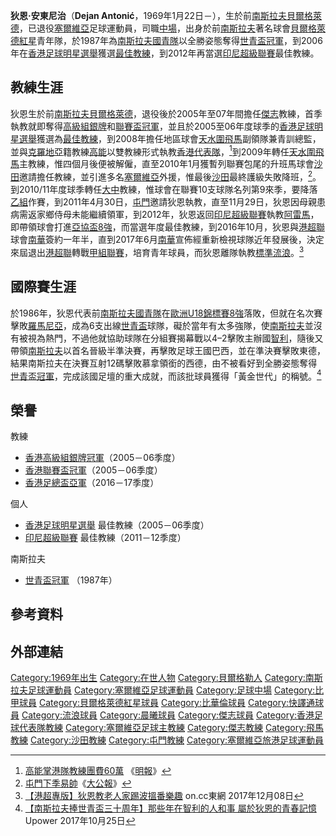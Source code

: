 {{copyedit|time=2018-04-27T16:51:25+00:00}}
{{noteTA
|G1=Football
|1=zh-hans:德扬·安东尼奇;zh-hant:德揚·安東尼奇;zh-hk:狄恩·安東尼治;
|2=zh-hans:德扬;zh-hant:德揚;zh-hk:狄恩;
}}
{{Infobox football biography
| name        = 狄恩 <br> Dejan Antonić
| image       =
| fullname    = Dejan Antonić
| nickname    = 
| birth_date  = {{birth date and age|1969|01|22}} 
| birth_place = [[南斯拉夫|南斯拉夫]]， [[貝爾格萊德|貝爾格萊德]]
| height      = {{height|m=1.78}}
| position    = [[中場|中場]] 
| currentclub = 已退役
| clubnumber  = 
| youthyears1 = 1984–1989
| youthclubs1 = [[貝爾格萊德紅星足球俱樂部|貝爾格萊德紅星]]
| years1 = 1989–1990
| clubs1 = [[薩博迪卡斯巴達足球會|薩博迪卡]]
| caps1  = 14
| goals1 = 0
| years2 = 1990–1992
| clubs2 = [[克魯舍瓦茨進步足球俱樂部|克魯舍瓦茨進步]]
| caps2  = 59
| goals2 = 4
| years3 = 1992–1994
| clubs3 = [[皇家比華倫體育會|比華倫]]
| caps3  = 
| goals3 = 20
| years4 = 1994–1995
| clubs4 = {{link-en|奧比利奇足球會|FK Obilić|奧比利奇}}
| caps4  = 
| goals4 = 
| years5 = 1995–1996
| clubs5 = {{link-en|帕爾斯巴亞足球會|Persebaya Surabaya|帕爾斯巴亞}}
| caps5  = 
| goals5 = 
| years6 =  1996–1997
| clubs6 = {{link-en|培斯塔坦格朗足球會|Persita Tangerang|培斯塔坦格朗}}
| caps6  = 
| goals6 = 
| years7 = 1997–1998
| clubs7 = {{link-en|帕爾塞瑪足球會|Persema Malang|帕爾塞瑪}}
| caps7  = 
| goals7 =
| years8 = 1998–2001
| clubs8 = [[花花足球會|快譯通]]
| caps8  = 
| goals8 =
| years9 = 2001–2002
| clubs9 = [[香港流浪足球會|流浪]]
| caps9  = 
| goals9 =
| years10 = 2002–2003
| clubs10 = [[晨曦體育會|晨曦]]
| caps10  = 
| goals10 =
| years11 = 2003–2005
| clubs11 = [[傑志體育會|傑志]]
| caps11  = 
| goals11 =
| nationalyears1 = 1982–1987
| nationalteam1  = {{link-en|南斯拉夫21歲以下國家足球隊|Yugoslavia national under-21 football team|南斯拉夫U21}}
| nationalcaps1  =
| nationalgoals1 = 
| manageryears1 = 2005–2008
| managerclubs1 = [[傑志體育會|傑志]]
| manageryears2 = 2007–2009
| managerclubs2 = [[香港足球代表隊|香港]]
| manageryears3 = 2009
| managerclubs3 = [[香港飛馬足球會|飛馬]]
| manageryears4 = 2010
| managerclubs4 = [[沙田體育會足球隊|沙田]]
| manageryears5 = 2010–2011
| managerclubs5 = [[大中足球會|大中]]
| manageryears6 = 2011–2012
| managerclubs6 = [[屯門體育會足球隊|屯門]]
| manageryears7 = 2012–2013
| managerclubs7 = [[阿雷馬足球俱樂部|阿雷馬]]
| manageryears8 = 2013
| managerclubs8 = [[臨杜達足球會|臨杜達]]
| manageryears9 = 2013–2015
| managerclubs9 = {{link-en|馬都拉聯足球會|Madura United F.C.|馬都拉聯}}
| manageryears10 = 2016
| managerclubs10 = [[佩西比萬隆|佩西比萬隆]]
| manageryears11 = 2016–2017
| managerclubs11 = [[南華足球隊|南華]]
| manageryears12 = 2017
| managerclubs12 = [[香港流浪足球會|標準流浪]]
}}

'''狄恩·安東尼治'''（'''Dejan Antonić'''，1969年1月22日－），生於前[[南斯拉夫|南斯拉夫]][[貝爾格萊德|貝爾格萊德]]，已退役[[塞爾維亞|塞爾維亞]]足球運動員，司職[[中場|中場]]，出身於前[[南斯拉夫|南斯拉夫]]著名球會[[貝爾格萊德紅星足球俱樂部|貝爾格萊德紅星]]青年隊，於1987年為[[南斯拉夫國家足球隊|南斯拉夫國青隊]]以全勝姿態奪得[[國際足協U-20世界盃|世青盃冠軍]]，到2006年在[[香港足球明星選舉|香港足球明星選舉]]獲選[[香港足球明星選舉|最佳教練]]，到2012年再當選[[印尼超級聯賽|印尼超級聯賽]]最佳教練。

==教練生涯==
狄恩生於前[[南斯拉夫|南斯拉夫]][[貝爾格萊德|貝爾格萊德]]，退役後於2005年至07年間擔任[[傑志體育會|傑志]]教練，首季執教就即奪得[[香港高級組銀牌|高級組銀牌]]和[[香港聯賽盃|聯賽盃冠軍]]，並且於2005至06年度球季的[[香港足球明星選舉|香港足球明星選舉]]獲選為[[香港足球明星選舉|最佳教練]]，到2008年擔任地區球會[[香港飛馬足球會|天水圍飛馬]]副領隊兼青訓總監，並與[[克羅地亞|克羅地亞]]籍教練[[高能·保利奇|高能]]以雙教練形式執教[[香港足球代表隊|香港代表隊]]，<ref>[http://soccer.sina.com.hk/cgi-bin/so/nw/show.cgi/832/2/1/1594434/1.html 高能掌港隊教練團費60萬] {{Wayback|url=http://soccer.sina.com.hk/cgi-bin/so/nw/show.cgi/832/2/1/1594434/1.html |date=20081017092316 }}《[[明報|明報]]》</ref>到2009年轉任[[香港飛馬足球會|天水圍飛馬]]主教練，惟四個月後便被解僱，直至2010年1月獲暫列聯賽包尾的升班馬球會[[沙田體育會足球隊|沙田]]邀請擔任教練，並引進多名[[塞爾維亞|塞爾維亞]]外援，惟最後[[沙田體育會足球隊|沙田]]最終護級失敗降班，<ref>[http://www.takungpao.com.hk/news/11/05/01/WF-1367488.htm 屯門下季易帥]{{dead link|date=2018年1月 |bot=InternetArchiveBot |fix-attempted=yes }}《[[大公報|大公報]]》</ref>。
到2010/11年度球季轉任[[大中足球會|大中]]教練，惟球會在聯賽10支球隊名列第9來季，要降落[[香港乙組足球聯賽|乙組]]作賽，到2011年4月30日，[[屯門體育會足球隊|屯門]]邀請狄恩執教，直至11月29日，狄恩因母親患病需返家鄉侍母未能繼續領軍，到2012年，狄恩返回[[印尼超級聯賽|印尼超級聯賽]]執教[[阿雷馬足球俱樂部|阿雷馬]]，即帶領球會打進[[亞協盃|亞協盃8強]]，而當選年度最佳教練，到2016年10月，狄恩與[[港超聯|港超聯]]球會[[南華足球隊|南華]]簽約一年半，直到2017年6月[[南華足球隊|南華]]宣佈經重新檢視球隊近年發展後，決定來屆退出[[港超聯|港超聯]]轉戰[[香港甲組聯賽|甲組聯賽]]，培育青年球員，而狄恩離隊執教[[香港流浪足球會|標準流浪]]。<ref>[http://hk.on.cc/hk/bkn/cnt/sport/20171207/bkn-20171207233557900-1207_00882_001.html 【港超專版】狄恩教老人家踢波搵番樂趣] {{Wayback|url=http://hk.on.cc/hk/bkn/cnt/sport/20171207/bkn-20171207233557900-1207_00882_001.html |date=20191108034958 }} on.cc東網 2017年12月08日</ref>

==國際賽生涯==
於1986年，狄恩代表前[[南斯拉夫國家足球隊|南斯拉夫國青隊]]在[[歐洲U-19足球錦標賽|歐洲U18錦標賽8強]]落敗，但就在名次賽擊敗[[羅馬尼亞21歲以下國家足球隊|羅馬尼亞]]，成為6支出線[[國際足協U-20世界盃|世青盃]]球隊，礙於當年有太多強隊，使[[南斯拉夫國家足球隊|南斯拉夫]]並沒有被視為熱門，不過他就協助球隊在分組賽揭幕戰以4–2擊敗主辦國[[智利國家足球隊|智利]]，隨後又帶領[[南斯拉夫國家足球隊|南斯拉夫]]以首名晉級半準決賽，再擊敗足球王國巴西，並在準決賽擊敗東德，結果南斯拉夫在決賽互射12碼擊敗慕拿領銜的西德，由不被看好到全勝姿態奪得[[國際足協U-20世界盃|世青盃冠軍]]，完成該國足壇的重大成就，而該批球員獲得「黃金世代」的稱號。<ref>[https://www.upower.com.hk/article/117359-%E3%80%90%E5%8D%97%E6%96%AF%E6%8B%89%E5%A4%AB%E6%8D%A7%E4%B8%96%E9%9D%92%E7%9B%83%E4%B8%89%E5%8D%81%E5%91%A8%E5%B9%B4%E3%80%91%E9%82%A3%E4%BA%9B%E5%B9%B4%E7%9A%84%E6%99%BA%E5%88%A9-%E7%8B%84%E6%81%A9 【南斯拉夫捧世青盃三十周年】那些年在智利的人和事 屬於狄恩的青春記憶] {{Wayback|url=https://www.upower.com.hk/article/117359-%E3%80%90%E5%8D%97%E6%96%AF%E6%8B%89%E5%A4%AB%E6%8D%A7%E4%B8%96%E9%9D%92%E7%9B%83%E4%B8%89%E5%8D%81%E5%91%A8%E5%B9%B4%E3%80%91%E9%82%A3%E4%BA%9B%E5%B9%B4%E7%9A%84%E6%99%BA%E5%88%A9-%E7%8B%84%E6%81%A9 |date=20190820143954 }} Upower 2017年10月25日</ref>

==榮譽==
;教練
* [[香港高級組銀牌|香港高級組銀牌冠軍]]（2005－06季度）
* [[香港聯賽盃|香港聯賽盃冠軍]]（2005－06季度）
* [[2016–17年香港足總盃|香港足總盃亞軍]]（2016－17季度）
;個人
* [[香港足球明星選舉|香港足球明星選舉]] 最佳教練（2005－06季度）
* [[印尼超級聯賽|印尼超級聯賽]] 最佳教練（2011－12季度）
;南斯拉夫
* [[國際足協U-20世界盃|世青盃冠軍]] （1987年）

==參考資料==
{{reflist}}

==外部連結==
{{香港流浪足球會}}
{{DEFAULTSORT:Dejan Antonic}}
[[Category:1969年出生|Category:1969年出生]]
[[Category:在世人物|Category:在世人物]]
[[Category:貝爾格勒人|Category:貝爾格勒人]]
[[Category:南斯拉夫足球運動員|Category:南斯拉夫足球運動員]]
[[Category:塞爾維亞足球運動員|Category:塞爾維亞足球運動員]]
[[Category:足球中場|Category:足球中場]]
[[Category:比甲球員|Category:比甲球員]]
[[Category:貝爾格萊德紅星球員|Category:貝爾格萊德紅星球員]]
[[Category:比華倫球員|Category:比華倫球員]]
[[Category:快譯通球員|Category:快譯通球員]]
[[Category:流浪球員|Category:流浪球員]]
[[Category:晨曦球員|Category:晨曦球員]]
[[Category:傑志球員|Category:傑志球員]]
[[Category:香港足球代表隊教練|Category:香港足球代表隊教練]]
[[Category:塞爾維亞足球主教練|Category:塞爾維亞足球主教練]]
[[Category:傑志教練|Category:傑志教練]]
[[Category:飛馬教練|Category:飛馬教練]]
[[Category:沙田教練|Category:沙田教練]]
[[Category:屯門教練|Category:屯門教練]]
[[Category:塞爾維亞旅港足球運動員|Category:塞爾維亞旅港足球運動員]]